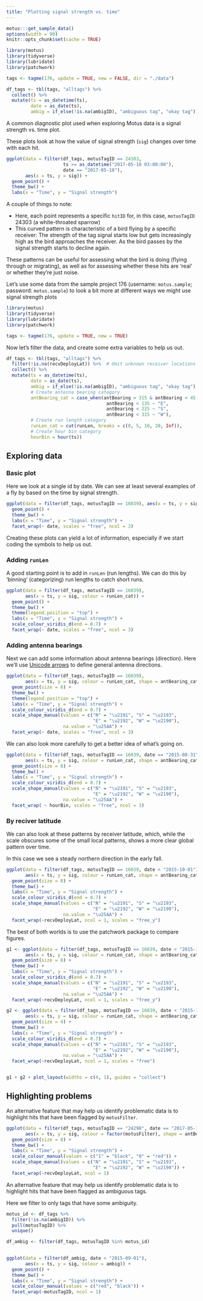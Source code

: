 ```yaml
---
title: "Plotting signal strength vs. time"
---
```


```r
motus:::get_sample_data()
options(width = 90)
knitr::opts_chunk$set(cache = TRUE)

library(motus)
library(tidyverse)
library(lubridate)
library(patchwork)

tags <- tagme(176, update = TRUE, new = FALSE, dir = "./data")

df_tags <- tbl(tags, "alltags") %>%
  collect() %>%
  mutate(ts = as_datetime(ts),
         date = as_date(ts),
         ambig = if_else(!is.na(ambigID), "ambiguous tag", "okay tag"))
```

A common diagnostic plot used when exploring Motus data is a signal strength vs. time plot.

These plots look at how the value of signal strength (`sig`) changes over time with each hit. 

```r
ggplot(data = filter(df_tags, motusTagID == 24303,
                     ts >= as_datetime("2017-05-18 03:00:00"),
                     date == "2017-05-18"), 
       aes(x = ts, y = sig)) + 
  geom_point() + 
  theme_bw() +
  labs(x = "Time", y = "Signal strength")
```

A couple of things to note:

- Here, each point represents a specific `hitID` for, in this case, `motusTagID` 24303 (a white-throated sparrow)
- This curved pattern is characteristic of a bird flying by a specific receiver: 
The strength of the tag signal starts low but gets increasingly high as the bird approaches the receiver.
As the bird passes by the signal strength starts to decline again.

These patterns can be useful for assessing what the bird is doing (flying through or migrating), as well as for assessing whether these hits are 'real' or whether they're just noise. 

Let's use some data from the sample project 176 (username: `motus.sample`; 
password: `motus.sample`) to look a bit more at different ways we might use 
signal strength plots


```r
library(motus)
library(tidyverse)
library(lubridate)
library(patchwork)

tags <- tagme(176, update = TRUE, new = TRUE)
```

Now let's filter the data, and create some extra variables to help us out. 

```r
df_tags <- tbl(tags, "alltags") %>%
  filter(!is.na(recvDeployLat)) %>%  # Omit unknown receiver locations
  collect() %>%
  mutate(ts = as_datetime(ts),
         date = as_date(ts),
         ambig = if_else(!is.na(ambigID), "ambiguous tag", "okay tag"),
         # Create antenna bearing category
         antBearing_cat = case_when(antBearing > 315 & antBearing < 45 ~ "N",
                                     antBearing < 135 ~ "E",
                                     antBearing < 225 ~ "S",
                                     antBearing < 315 ~ "W"),
         # Create run length category
         runLen_cat = cut(runLen, breaks = c(0, 5, 10, 20, Inf)),
         # Create hour bin category
         hourBin = hour(ts))

```

## Exploring data


### Basic plot

Here we look at a single id by date. We can see at least several examples of a 
fly by based on the time by signal strength.

```r
ggplot(data = filter(df_tags, motusTagID == 16039), aes(x = ts, y = sig)) + 
  geom_point() +
  theme_bw() +
  labs(x = "Time", y = "Signal strength") +
  facet_wrap(~ date, scales = "free", ncol = 3)
```

Creating these plots can yield a lot of information, especially if we start
coding the symbols to help us out.


### Adding `runLen`

A good starting point is to add in `runLen` (run lengths). We can do this by 
'binning' (categorizing) run lengths to catch short runs.

```r
ggplot(data = filter(df_tags, motusTagID == 16039), 
       aes(x = ts, y = sig, colour = runLen_cat)) + 
  geom_point() +
  theme_bw() +
  theme(legend.position = "top") +
  labs(x = "Time", y = "Signal strength") +
  scale_colour_viridis_d(end = 0.7) +
  facet_wrap(~ date, scales = "free", ncol = 3)
```


### Adding antenna bearings
Next we can add some information about antenna bearings (direction). Here
we'll use [Unicode arrows](https://en.wikipedia.org/wiki/List_of_Unicode_characters#Arrows)
to define general antenna directions.

```r
ggplot(data = filter(df_tags, motusTagID == 16039), 
       aes(x = ts, y = sig, colour = runLen_cat, shape = antBearing_cat)) + 
  geom_point(size = 8) + 
  theme_bw() +
  theme(legend.position = "top") +
  labs(x = "Time", y = "Signal strength") +
  scale_colour_viridis_d(end = 0.7) +
  scale_shape_manual(values = c("N" = "\u2191", "S" = "\u2193",
                                "E" = "\u2192", "W" = "\u2190"), 
                     na.value = "\u25AA") +
  facet_wrap(~ date, scales = "free", ncol = 3)
```


We can also look more carefully to get a better idea of what's going on.
```r
ggplot(data = filter(df_tags, motusTagID == 16039, date == "2015-08-31"), 
       aes(x = ts, y = sig, colour = runLen_cat, shape = antBearing_cat)) + 
  geom_point(size = 8) + 
  theme_bw() +
  labs(x = "Time", y = "Signal strength") +
  scale_colour_viridis_d(end = 0.7) +
  scale_shape_manual(values = c("N" = "\u2191", "S" = "\u2193",
                                "E" = "\u2192", "W" = "\u2190"), 
                     na.value = "\u25AA") +
  facet_wrap( ~ hourBin, scales = "free", ncol = 3)
```

### By reciver latitude

We can also look at these patterns by receiver latitude, which, while the scale
obscures some of the small local patterns, shows a more clear global pattern 
over time. 

In this case we see a steady northern direction in the early fall.

```r
ggplot(data = filter(df_tags, motusTagID == 16039, date < "2015-10-01"), 
       aes(x = ts, y = sig, colour = runLen_cat, shape = antBearing_cat)) + 
  geom_point(size = 8) + 
  theme_bw() +
  labs(x = "Time", y = "Signal strength") +
  scale_colour_viridis_d(end = 0.7) +
  scale_shape_manual(values = c("N" = "\u2191", "S" = "\u2193",
                                "E" = "\u2192", "W" = "\u2190"), 
                     na.value = "\u25AA") +
  facet_wrap(~recvDeployLat, ncol = 1, scales = "free_y")
```

The best of both worlds is to use the patchwork package to compare figures.


```r
g1 <- ggplot(data = filter(df_tags, motusTagID == 16039, date < "2015-10-01"), 
       aes(x = ts, y = sig, colour = runLen_cat, shape = antBearing_cat)) + 
  geom_point(size = 8) + 
  theme_bw() +
  labs(x = "Time", y = "Signal strength") +
  scale_colour_viridis_d(end = 0.7) +
  scale_shape_manual(values = c("N" = "\u2191", "S" = "\u2193",
                                "E" = "\u2192", "W" = "\u2190"), 
                     na.value = "\u25AA") +
  facet_wrap(~recvDeployLat, ncol = 1, scales = "free_y")

g2 <- ggplot(data = filter(df_tags, motusTagID == 16039, date < "2015-10-01"), 
       aes(x = ts, y = sig, colour = runLen_cat, shape = antBearing_cat)) + 
  geom_point(size = 4) + 
  theme_bw() +
  labs(x = "Time", y = "Signal strength") +
  scale_colour_viridis_d(end = 0.7) +
  scale_shape_manual(values = c("N" = "\u2191", "S" = "\u2193",
                                "E" = "\u2192", "W" = "\u2190"), 
                     na.value = "\u25AA") +
  facet_wrap(~recvDeployLat, ncol = 1, scales = "free")


g1 + g2 + plot_layout(widths = c(4, 1), guides = "collect")
```



## Highlighting problems


An alternative feature that may help us identify problematic data is to highlight
hits that have been flagged by `motusFilter`.

```r
ggplot(data = filter(df_tags, motusTagID == "24298", date == "2017-05-18"), 
       aes(x = ts, y = sig, colour = factor(motusFilter), shape = antBearing_cat)) + 
  geom_point(size = 8) + 
  theme_bw() +
  labs(x = "Time", y = "Signal strength") +
  scale_colour_manual(values = c("1" = "black", "0" = "red")) +
  scale_shape_manual(values = c("N" = "\u2191", "S" = "\u2193",
                                "E" = "\u2192", "W" = "\u2190")) +
  facet_wrap(~recvDeployLat, ncol = 1)
```

An alternative feature that may help us identify problematic data is to highlight
hits that have been flagged as ambiguous tags.

Here we filter to only tags that have some ambiguity.

```r
motus_id <- df_tags %>%
  filter(!is.na(ambigID)) %>%
  pull(motusTagID) %>%
  unique()

df_ambig <- filter(df_tags, motusTagID %in% motus_id)
  
```

```r
ggplot(data = filter(df_ambig, date < "2015-09-01"),
       aes(x = ts, y = sig, colour = ambig)) + 
  geom_point() + 
  theme_bw() +
  labs(x = "Time", y = "Signal strength") +
  scale_colour_manual(values = c("red", "black")) +
  facet_wrap(~motusTagID, ncol = 1)
```

